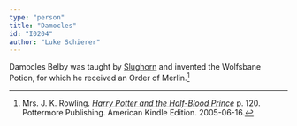 ```yaml
---
type: "person"
title: "Damocles"
id: "I0204"
author: "Luke Schierer"
---
```


Damocles Belby was taught by [Slughorn]
and invented the Wolfsbane Potion, for which he received an Order of Merlin.[^210318-1]

[Slughorn]: <../../slughorn/horace_eugene_flaccus>

[^210318-1]: Mrs. J. K. Rowling. _[Harry Potter and the Half-Blood Prince](https://www.goodreads.com/book/show/1.Harry_Potter_and_the_Half_Blood_Prince)_
    p. 120. Pottermore Publishing. American Kindle Edition. 2005-06-16.

